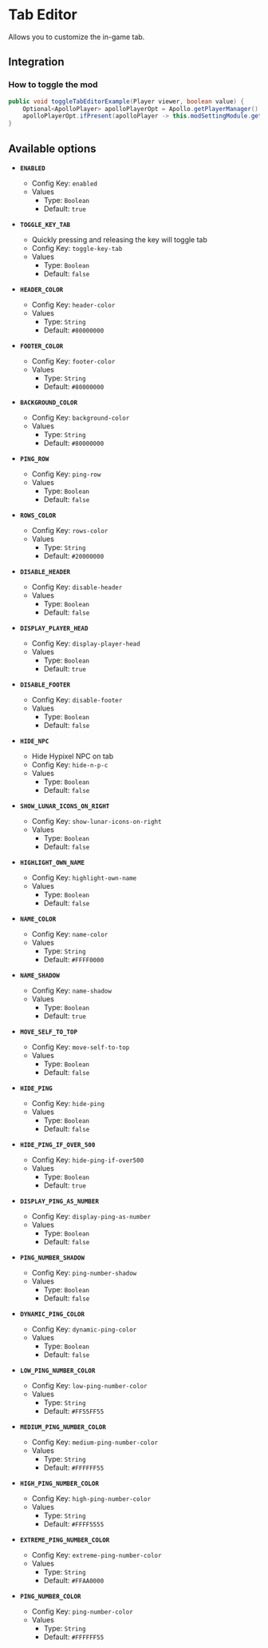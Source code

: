 # Tab Editor

Allows you to customize the in-game tab.

## Integration

### How to toggle the mod

```java
public void toggleTabEditorExample(Player viewer, boolean value) {
    Optional<ApolloPlayer> apolloPlayerOpt = Apollo.getPlayerManager().getPlayer(viewer.getUniqueId());
    apolloPlayerOpt.ifPresent(apolloPlayer -> this.modSettingModule.getOptions().set(apolloPlayer, ModTab.ENABLED, value));
}
```

## Available options

- __`ENABLED`__
    - Config Key: `enabled`
    - Values
        - Type: `Boolean`
        - Default: `true`

- __`TOGGLE_KEY_TAB`__
    - Quickly pressing and releasing the key will toggle tab
    - Config Key: `toggle-key-tab`
    - Values
        - Type: `Boolean`
        - Default: `false`

- __`HEADER_COLOR`__
    - Config Key: `header-color`
    - Values
        - Type: `String`
        - Default: `#80000000`

- __`FOOTER_COLOR`__
    - Config Key: `footer-color`
    - Values
        - Type: `String`
        - Default: `#80000000`

- __`BACKGROUND_COLOR`__
    - Config Key: `background-color`
    - Values
        - Type: `String`
        - Default: `#80000000`

- __`PING_ROW`__
    - Config Key: `ping-row`
    - Values
        - Type: `Boolean`
        - Default: `false`

- __`ROWS_COLOR`__
    - Config Key: `rows-color`
    - Values
        - Type: `String`
        - Default: `#20000000`

- __`DISABLE_HEADER`__
    - Config Key: `disable-header`
    - Values
        - Type: `Boolean`
        - Default: `false`

- __`DISPLAY_PLAYER_HEAD`__
    - Config Key: `display-player-head`
    - Values
        - Type: `Boolean`
        - Default: `true`

- __`DISABLE_FOOTER`__
    - Config Key: `disable-footer`
    - Values
        - Type: `Boolean`
        - Default: `false`

- __`HIDE_NPC`__
    - Hide Hypixel NPC on tab
    - Config Key: `hide-n-p-c`
    - Values
        - Type: `Boolean`
        - Default: `false`

- __`SHOW_LUNAR_ICONS_ON_RIGHT`__
    - Config Key: `show-lunar-icons-on-right`
    - Values
        - Type: `Boolean`
        - Default: `false`

- __`HIGHLIGHT_OWN_NAME`__
    - Config Key: `highlight-own-name`
    - Values
        - Type: `Boolean`
        - Default: `false`

- __`NAME_COLOR`__
    - Config Key: `name-color`
    - Values
        - Type: `String`
        - Default: `#FFFF0000`

- __`NAME_SHADOW`__
    - Config Key: `name-shadow`
    - Values
        - Type: `Boolean`
        - Default: `true`

- __`MOVE_SELF_TO_TOP`__
    - Config Key: `move-self-to-top`
    - Values
        - Type: `Boolean`
        - Default: `false`

- __`HIDE_PING`__
    - Config Key: `hide-ping`
    - Values
        - Type: `Boolean`
        - Default: `false`

- __`HIDE_PING_IF_OVER_500`__
    - Config Key: `hide-ping-if-over500`
    - Values
        - Type: `Boolean`
        - Default: `true`

- __`DISPLAY_PING_AS_NUMBER`__
    - Config Key: `display-ping-as-number`
    - Values
        - Type: `Boolean`
        - Default: `false`

- __`PING_NUMBER_SHADOW`__
    - Config Key: `ping-number-shadow`
    - Values
        - Type: `Boolean`
        - Default: `false`

- __`DYNAMIC_PING_COLOR`__
    - Config Key: `dynamic-ping-color`
    - Values
        - Type: `Boolean`
        - Default: `false`

- __`LOW_PING_NUMBER_COLOR`__
    - Config Key: `low-ping-number-color`
    - Values
        - Type: `String`
        - Default: `#FF55FF55`

- __`MEDIUM_PING_NUMBER_COLOR`__
    - Config Key: `medium-ping-number-color`
    - Values
        - Type: `String`
        - Default: `#FFFFFF55`

- __`HIGH_PING_NUMBER_COLOR`__
    - Config Key: `high-ping-number-color`
    - Values
        - Type: `String`
        - Default: `#FFFF5555`

- __`EXTREME_PING_NUMBER_COLOR`__
    - Config Key: `extreme-ping-number-color`
    - Values
        - Type: `String`
        - Default: `#FFAA0000`

- __`PING_NUMBER_COLOR`__
    - Config Key: `ping-number-color`
    - Values
        - Type: `String`
        - Default: `#FFFFFF55`

